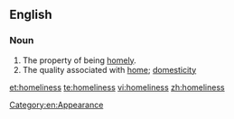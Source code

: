 ==English==

===Noun===
{{en-noun|-}}

# The property of being [[homely]].
# The quality associated with [[home]]; [[domesticity]]

[[et:homeliness]]
[[te:homeliness]]
[[vi:homeliness]]
[[zh:homeliness]]
[[Category:en:Appearance]]